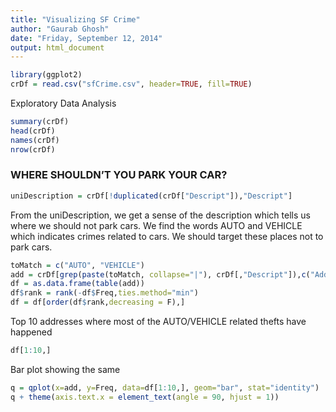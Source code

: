 ```yaml
---
title: "Visualizing SF Crime"
author: "Gaurab Ghosh"
date: "Friday, September 12, 2014"
output: html_document
---
```


```r
library(ggplot2)
crDf = read.csv("sfCrime.csv", header=TRUE, fill=TRUE)
```
Exploratory Data Analysis

```r
summary(crDf)
head(crDf)
names(crDf)
nrow(crDf)
```

### WHERE SHOULDN'T YOU PARK YOUR CAR?

```r
uniDescription = crDf[!duplicated(crDf["Descript"]),"Descript"]
```

From the uniDescription, we get a sense of the description which tells us where we should not park cars. 
We find the words AUTO and VEHICLE which indicates crimes related to cars. We should target these places not to park cars.

```r
toMatch = c("AUTO", "VEHICLE")
add = crDf[grep(paste(toMatch, collapse="|"), crDf[,"Descript"]),c("Address")]
df = as.data.frame(table(add))
df$rank = rank(-df$Freq,ties.method="min")
df = df[order(df$rank,decreasing = F),]
```

Top 10 addresses where most of the AUTO/VEHICLE related thefts have happened

```r
df[1:10,]
```

Bar plot showing the same

```r
q = qplot(x=add, y=Freq, data=df[1:10,], geom="bar", stat="identity")
q + theme(axis.text.x = element_text(angle = 90, hjust = 1))
```
